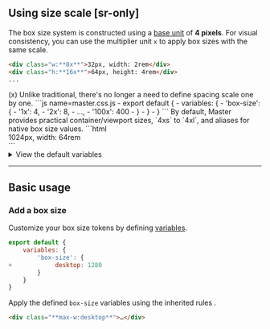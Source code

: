## Using size scale [sr-only]
The box size system is constructed using a [base unit](/docs/configuration#baseunit) of **4 pixels**. For visual consistency, you can use the multiplier unit `x` to apply box sizes with the same scale.
```html
<div class="w:**8x**">32px, width: 2rem</div>
<div class="h:**16x**">64px, height: 4rem</div>
...
```
<Reference />
(x) Unlike traditional, there's no longer a need to define spacing scale one by one.
```js name=master.css.js
- export default {
-     variables: {
-         'box-size': {
-             '1x': 4,
-             '2x': 8,
-             ...,
-             '100x': 400
-         }
-     }
- }
```
By default, Master provides practical container/viewport sizes, `4xs` to `4xl`, and aliases for native box size values.
```html
<div class="**w:md**">1024px, width: 64rem</div>
```
<details>
    <summary>View the default variables</summary>
    <div>
        <Code lang="js">
            {JSON.stringify(require('@master/css').variables['box-size'], null, 4)}
        </Code>
    </div>
</details>

---

## Basic usage
### Add a box size
Customize your box size tokens by defining [variables](/docs/variables).
```js name=master.css.js
export default {
    variables: {
        'box-size': {
+            desktop: 1280
        }
    }
}
```
Apply the defined `box-size` variables using the inherited rules <Heirs />.
```html
<div class="**max-w:desktop**">…</div>
```